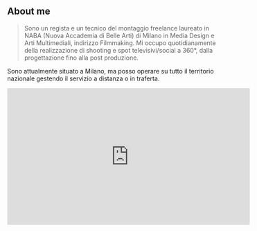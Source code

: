 ## About me

>Sono un regista e un tecnico del montaggio freelance laureato in NABA (Nuova Accademia di Belle Arti) di Milano in Media Design e Arti Multimediali, indirizzo Filmmaking. Mi occupo quotidianamente della realizzazione di shooting e spot televisivi/social a 360°, dalla progettazione fino alla post produzione.

Sono attualmente situato a Milano, ma posso operare su tutto il territorio nazionale gestendo il servizio a distanza o in traferta.

<iframe width="560" height="315" src="https://www.youtube.com/embed/Ny8lhG7z2M0?controls=0" title="YouTube video player" frameborder="0" allow="accelerometer; autoplay; clipboard-write; encrypted-media; gyroscope; picture-in-picture" allowfullscreen></iframe>
